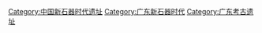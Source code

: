 [[Category:中国新石器时代遗址|Category:中国新石器时代遗址]]
[[Category:广东新石器时代|Category:广东新石器时代]]
[[Category:广东考古遗址|Category:广东考古遗址]]